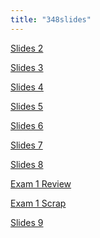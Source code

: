 ```yaml
---
title: "348slides"
---
```


[Slides 2](lec2.html)

[Slides 3](lec3.html)

[Slides 4](lec4.html)

[Slides 5](lec5.html)

[Slides 6](lec6.html)

[Slides 7](lec7.html)

[Slides 8](lec8.html)

[Exam 1 Review](exam1_review.html)

[Exam 1 Scrap](exam1_scrap.html)

[Slides 9](lec9.html)

